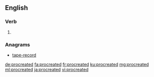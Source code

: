 ==English==

===Verb===
{{head|en|verb form}}

# {{en-past of|procreate}}

===Anagrams===
* [[tape-record#English|tape-record]]

[[de:procreated]]
[[fa:procreated]]
[[fr:procreated]]
[[ku:procreated]]
[[mg:procreated]]
[[ml:procreated]]
[[ja:procreated]]
[[vi:procreated]]